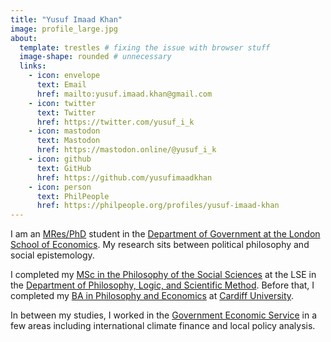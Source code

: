 ```yaml
---
title: "Yusuf Imaad Khan"
image: profile_large.jpg
about:
  template: trestles # fixing the issue with browser stuff
  image-shape: rounded # unnecessary
  links:
    - icon: envelope
      text: Email
      href: mailto:yusuf.imaad.khan@gmail.com
    - icon: twitter
      text: Twitter
      href: https://twitter.com/yusuf_i_k 
    - icon: mastodon
      text: Mastodon
      href: https://mastodon.online/@yusuf_i_k
    - icon: github
      text: GitHub
      href: https://github.com/yusufimaadkhan
    - icon: person
      text: PhilPeople
      href: https://philpeople.org/profiles/yusuf-imaad-khan
---
```


I am an [MRes/PhD](https://www.lse.ac.uk/study-at-lse/Graduate/degree-programmes-2022/MResPhD-Political-Science) student in the [Department of Government at the London School of Economics](https://www.lse.ac.uk/government). My research sits between political philosophy and social epistemology.

I completed my [MSc in the Philosophy of the Social Sciences](https://www.lse.ac.uk/study-at-lse/Graduate/degree-programmes-2022/MSc-Philosophy-of-the-Social-Sciences) at the LSE in the [Department of Philosophy, Logic, and Scientific Method](https://www.lse.ac.uk/philosophy/). Before that, I completed my [BA in Philosophy and Economics](https://www.cardiff.ac.uk/study/undergraduate/courses/course/philosophy-and-economics-ba) at [Cardiff University](https://www.cardiff.ac.uk/).

In between my studies, I worked in the [Government Economic Service](https://www.gov.uk/government/organisations/civil-service-government-economic-service) in a few areas including international climate finance and local policy analysis.
